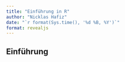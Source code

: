 ```yaml
---
title: "Einführung in R"
author: "Nicklas Hafiz"
date: "`r format(Sys.time(), '%d %B, %Y')`"
format: revealjs
---
```



## Einführung
